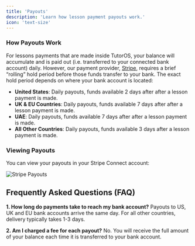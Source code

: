 ```yaml
---
title: 'Payouts'
description: 'Learn how lesson payment payouts work.'
icon: 'text-size'
---
```


### How Payouts Work

For lessons payments that are made inside TutorOS, your balance will accumulate and is paid out (i.e. transferred to your connected bank account) daily.
However, our payment provider, [Stripe](https://stripe.com/connect), requires a brief “rolling” hold period before those funds transfer to your bank. The exact hold period depends on where your bank account is located:

- **United States**: Daily payouts, funds available 2 days after after a lesson payment is made.
- **UK & EU Countries**: Daily payouts, funds available 7 days after after a lesson payment is made.
- **UAE**: Daily payouts, funds available 7 days after after a lesson payment is made.
- **All Other Countries**: Daily payouts, funds available 3 days after a lesson payment is made.

### Viewing Payouts

You can view your payouts in your Stripe Connect account:

![Stripe Payouts](/images/stripe-payouts.png)

## Frequently Asked Questions (FAQ)

**1. How long do payments take to reach my bank account?**
Payouts to US, UK and EU bank accounts arrive the same day. For all other countries, delivery typically takes 1-3 days.

**2. Am I charged a fee for each payout?**
No. You will receive the full amount of your balance each time it is transferred to your bank account.
